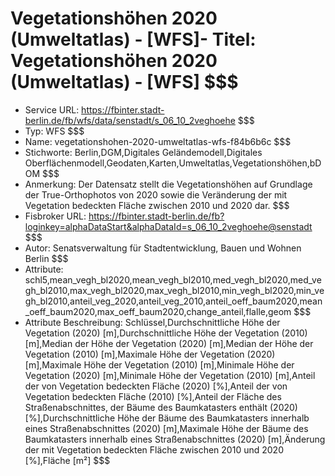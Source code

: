 # Vegetationshöhen 2020 (Umweltatlas) - [WFS]- Titel: Vegetationshöhen 2020 (Umweltatlas) - [WFS] $$$
- Service URL: https://fbinter.stadt-berlin.de/fb/wfs/data/senstadt/s_06_10_2veghoehe $$$
- Typ: WFS $$$
- Name: vegetationshohen-2020-umweltatlas-wfs-f84b6b6c $$$
- Stichworte: Berlin,DGM,Digitales Geländemodell,Digitales Oberflächenmodell,Geodaten,Karten,Umweltatlas,Vegetationshöhen,bDOM $$$
- Anmerkung: Der Datensatz stellt die Vegetationshöhen auf Grundlage der True-Orthophotos von 2020 sowie die Veränderung der mit Vegetation bedeckten Fläche zwischen 2010 und 2020 dar. $$$
- Fisbroker URL: https://fbinter.stadt-berlin.de/fb?loginkey=alphaDataStart&alphaDataId=s_06_10_2veghoehe@senstadt $$$
- Autor: Senatsverwaltung für Stadtentwicklung, Bauen und Wohnen Berlin $$$
- Attribute: schl5,mean_vegh_bl2020,mean_vegh_bl2010,med_vegh_bl2020,med_vegh_bl2010,max_vegh_bl2020,max_vegh_bl2010,min_vegh_bl2020,min_vegh_bl2010,anteil_veg_2020,anteil_veg_2010,anteil_oeff_baum2020,mean_oeff_baum2020,max_oeff_baum2020,change_anteil,flalle,geom $$$
- Attribute Beschreibung: Schlüssel,Durchschnittliche Höhe der Vegetation (2020) [m],Durchschnittliche Höhe der Vegetation (2010) [m],Median der Höhe der Vegetation (2020) [m],Median der Höhe der Vegetation (2010) [m],Maximale Höhe der Vegetation (2020) [m],Maximale Höhe der Vegetation (2010) [m],Minimale Höhe der Vegetation (2020) [m],Minimale Höhe der Vegetation (2010) [m],Anteil der von Vegetation bedeckten Fläche (2020) [%],Anteil der von Vegetation bedeckten Fläche (2010) [%],Anteil der Fläche des Straßenabschnittes, der Bäume des Baumkatasters enthält (2020) [%],Durchschnittliche Höhe der Bäume des Baumkatasters innerhalb eines Straßenabschnittes (2020) [m],Maximale Höhe der Bäume des Baumkatasters innerhalb eines Straßenabschnittes (2020) [m],Änderung der mit Vegetation bedeckten Fläche zwischen 2010 und 2020 [%],Fläche [m²] $$$
